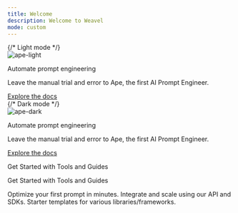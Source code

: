 ```yaml
---
title: Welcome
description: Welcome to Weavel
mode: custom
---
```


<div className="flex flex-col justify-center w-full h-full items-center">
  {/* Light mode */}
  <div className="block dark:hidden w-full">
    <div
      className="flex flex-col justify-center w-full items-center"
      style={{
        padding: "3rem 5rem 4rem 5rem",
        gap: "1.5rem",
        backgroundColor: "#F8FAFC",
        color: "#000",
      }}
    >
      <img
        src="/images/ape-light.svg"
        alt="ape-light"
        style={{ width: "10rem" }}
      />
      <p
        style={{
          fontSize: "2.7rem",
          fontWeight: 600,
          fontFamily: "monospace",
        }}
      >
        Automate prompt engineering
      </p>
      <p
        style={{
          fontSize: "1.4rem",
          fontWeight: 500,
          fontWeight: 400,
        }}
      >
        Leave the manual trial and error to Ape, the first AI Prompt Engineer.
      </p>
      <a
        href="/user-guides/overview"
        className="flex items-center gap-2"
        style={{
          borderRadius: "5px",
          fontSize: "1.1rem",
          fontWeight: 300,
          marginTop: "1.2rem",
        }}
      >
        Explore the docs <Icon icon="angle-right" color="#000" />
      </a>
    </div>
  </div>
  {/* Dark mode */}
  <div className="hidden dark:block w-full">
    <div
      className="flex flex-col justify-center w-full items-center"
      style={{
        padding: "3rem 5rem 4rem 5rem",
        gap: "1.5rem",
        backgroundColor: "#f8fafc10",
        color: "#fff",
      }}
    >
      <img
        src="/images/ape-dark.svg"
        alt="ape-dark"
        style={{ width: "10rem" }}
      />
      <p
        style={{
          fontSize: "2.7rem",
          fontWeight: 600,
          fontFamily: "monospace",
        }}
      >
        Automate prompt engineering
      </p>
      <p
        style={{
          fontSize: "1.4rem",
          fontWeight: 500,
          fontWeight: 400,
        }}
      >
        Leave the manual trial and error to Ape, the first AI Prompt Engineer.
      </p>
      <a
        href="/user-guides/overview"
        className="flex items-center gap-2"
        style={{
          borderRadius: "5px",
          fontSize: "1.1rem",
          fontWeight: 300,
          marginTop: "1.2rem",
        }}
      >
        Explore the docs <Icon icon="angle-right" color="#fff" />
      </a>
    </div>
  </div>
  <div
    className="flex flex-col justify-center w-full h-full items-center"
    style={{ padding: "4rem 5rem 5rem 5rem", gap: "3rem" }}
  >
    <p
      style={{
        fontSize: "1.5rem",
        fontWeight: 600,
        fontFamily: "monospace",
        color: "#000",
      }}
      className="block dark:hidden"
    >
      Get Started with Tools and Guides
    </p>
    <p
      style={{
        fontSize: "1.5rem",
        fontWeight: 600,
        fontFamily: "monospace",
        color: "#fff",
      }}
      className="hidden dark:block"
    >
      Get Started with Tools and Guides
    </p>
    <CardGroup cols={3}>
      <Card icon="play" title="Get started" href="/user-guides/overview">
        Optimize your first prompt in minutes.
      </Card>
      <Card title="API Reference" icon="code-simple" href="/api-reference">
        Integrate and scale using our API and SDKs.
      </Card>
      <Card title="Cookbooks" icon="utensils" href="/cookbooks">
        Starter templates for various libraries/frameworks.
      </Card>
    </CardGroup>
  </div>
</div>

